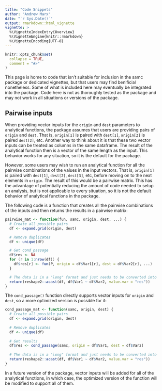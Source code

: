 ```yaml
---
title: "Code Snippets"
author: "Andrew Marx"
date: "`r Sys.Date()`"
output: rmarkdown::html_vignette
vignette: >
  %\VignetteIndexEntry{Overview}
  %\VignetteEngine{knitr::rmarkdown}
  %\VignetteEncoding{UTF-8}
---
```


```r
knitr::opts_chunk$set(
  collapse = TRUE,
  comment = "#>"
)
```

This page is home to code that isn't suitable for inclusion in the samc package or dedicated vignettes, but that users may find benificial nonetheless. Some of what is included here may eventually be integrated into the package. Code here is not as thoroughly tested as the package and may not work in all situations or versions of the package.


## Pairwise inputs

When providing vector inputs for the `origin` and `dest` parameters to analytical functions, the package assumes that users are providing pairs of `origin` and `dest`. That is, `origin[1]` is paired with `dest[1]`, `origin[2]` is paired `dest[2]`, etc. Another way to think about it is that these two vector inputs can be treated as columns in the same dataframe. The result of the analytical function then is a vector of the same length as the input. This behavior works for any situation, so it is the default for the package.

However, some users may wish to run an analytical function for all the pairwise combinations of the values in the input vectors. That is, `origin[1]` is paired with `dest[1]`, `dest[2]`, `dest[3]`, etc, before moving on to the next elements in `origin`. The result of this would be a pairwise matrix. This has the advantage of potentially reducing the amount of code needed to setup an analysis, but is not applicable to every situation, so it is not the default behavior of analytical functions in the package. 

The following code is a function that creates all the pairwise combinations of the inputs and then returns the results in a pairwise matrix:

```r
pairwise_mat <- function(fun, samc, origin, dest, ...) {
  # Create all possible pairs
  df <- expand.grid(origin, dest)

  # Remove duplicates
  df <- unique(df)

  # Get cond_passage
  df$res <- NA
  for (r in 1:nrow(df)) {
    df$res[r] <- fun(P, origin = df$Var1[r], dest = df$Var2[r], ...)
  }

  # The data is in a "long" format and just needs to be converted into a "wide" format
  return(reshape2::acast(df, df$Var1 ~ df$Var2, value.var = "res"))
}
```


The `cond_passage()` function directly supports vector inputs for `origin` and `dest`, so a more optimized version is possible for it:

```r
cond_passage_mat <- function(samc, origin, dest) {
  # Create all possible pairs
  df <- expand.grid(origin, dest)
  
  # Remove duplicates
  df <- unique(df)
  
  # Get results
  df$res <- cond_passage(samc, origin = df$Var1, dest = df$Var2)
  
  # The data is in a "long" format and just needs to be converted into a "wide" format
  return(reshape2::acast(df, df$Var1 ~ df$Var2, value.var = "res"))
}

```

In a future version of the package, vector inputs will be added for all of the analytical functions, in which case, the optimized version of the function will be modified to support all of them.
